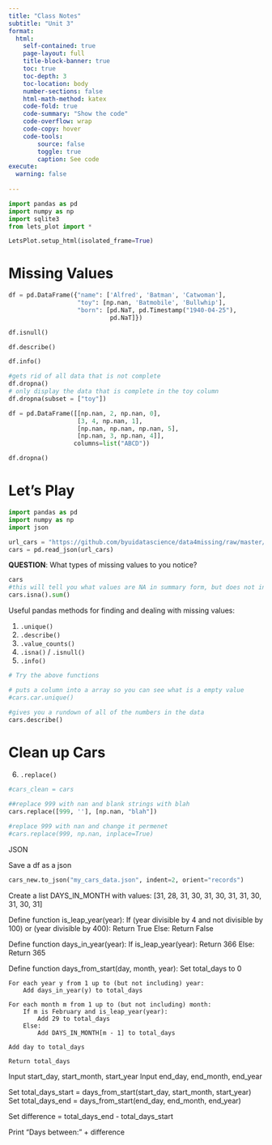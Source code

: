 ```yaml
---
title: "Class Notes"
subtitle: "Unit 3"
format:
  html:
    self-contained: true
    page-layout: full
    title-block-banner: true
    toc: true
    toc-depth: 3
    toc-location: body
    number-sections: false
    html-math-method: katex
    code-fold: true
    code-summary: "Show the code"
    code-overflow: wrap
    code-copy: hover
    code-tools:
        source: false
        toggle: true
        caption: See code
execute: 
  warning: false
    
---
```


```python
import pandas as pd 
import numpy as np
import sqlite3
from lets_plot import *

LetsPlot.setup_html(isolated_frame=True)
```

# Missing Values

```python
df = pd.DataFrame({"name": ['Alfred', 'Batman', 'Catwoman'],
                   "toy": [np.nan, 'Batmobile', 'Bullwhip'],
                   "born": [pd.NaT, pd.Timestamp("1940-04-25"),
                            pd.NaT]})

df.isnull()

df.describe()

df.info()

#gets rid of all data that is not complete 
df.dropna()
# only display the data that is complete in the toy column 
df.dropna(subset = ["toy"])

```



```python

df = pd.DataFrame([[np.nan, 2, np.nan, 0],
                   [3, 4, np.nan, 1],
                   [np.nan, np.nan, np.nan, 5],
                   [np.nan, 3, np.nan, 4]],
                  columns=list("ABCD"))

df.dropna()


```


# Let's Play


```python
import pandas as pd
import numpy as np
import json

url_cars = "https://github.com/byuidatascience/data4missing/raw/master/data-raw/mtcars_missing/mtcars_missing.json"
cars = pd.read_json(url_cars)

```

__QUESTION__:  What types of missing values to you notice?  

```python

cars
#this will tell you what values are NA in summary form, but does not include the empty values
cars.isna().sum()

```


Useful pandas methods for finding and dealing with missing values:  

  1. `.unique()`
  2. `.describe()`
  3. `.value_counts()`
  4. `.isna()` / `.isnull()`
  5. `.info()`




```python
# Try the above functions

# puts a column into a array so you can see what is a empty value 
#cars.car.unique()

#gives you a rundown of all of the numbers in the data 
cars.describe()
```


# Clean up Cars

  6. `.replace()`

```python
#cars_clean = cars

##replace 999 with nan and blank strings with blah 
cars.replace([999, ''], [np.nan, "blah"])

#replace 999 with nan and change it permenet 
#cars.replace(999, np.nan, inplace=True)


```

JSON

Save a df as a json
```python
cars_new.to_json("my_cars_data.json", indent=2, orient="records")
```


Create a list DAYS_IN_MONTH with values:
[31, 28, 31, 30, 31, 30, 31, 31, 30, 31, 30, 31]

Define function is_leap_year(year):
    If (year divisible by 4 and not divisible by 100) or (year divisible by 400):
        Return True
    Else:
        Return False

Define function days_in_year(year):
    If is_leap_year(year):
        Return 366
    Else:
        Return 365

Define function days_from_start(day, month, year):
    Set total_days to 0

    For each year y from 1 up to (but not including) year:
        Add days_in_year(y) to total_days

    For each month m from 1 up to (but not including) month:
        If m is February and is_leap_year(year):
            Add 29 to total_days
        Else:
            Add DAYS_IN_MONTH[m - 1] to total_days

    Add day to total_days

    Return total_days

Input start_day, start_month, start_year
Input end_day, end_month, end_year

Set total_days_start = days_from_start(start_day, start_month, start_year)
Set total_days_end = days_from_start(end_day, end_month, end_year)

Set difference = total_days_end - total_days_start

Print "Days between: " + difference
